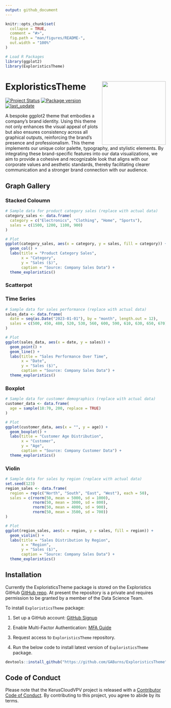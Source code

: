 ```yaml
---
output: github_document
---
```


<!-- README.md is generated from README.Rmd. Please edit that file -->

```r
knitr::opts_chunk$set(
  collapse = TRUE,
  comment = "#>",
  fig.path = "man/figures/README-",
  out.width = "100%"
)

# Load R Packages
library(ggplot2)
library(ExploristicsTheme)
```

# ExploristicsTheme <img src="man/figures/logo.png" align="right" height="200" style="float:right; height:200px;">

<!-- badges: start -->
[![Project Status](https://www.repostatus.org/badges/latest/active.svg)](https://www.repostatus.org/#active/)
[![Package version](https://img.shields.io/badge/GitHub-0.0.0.9000-orange.svg)](https://github.com/GABurns/ExploristicsTheme)
[![last_update](https://img.shields.io/badge/last%20update--blue.svg)](https://github.com/GABurns/ExploristicsTheme) 
<!-- badges: end -->

A bespoke ggplot2 theme that embodies a company's brand identity. Using this theme not only enhances the visual appeal of plots but also ensures consistency across all graphical outputs, reinforcing the brand’s presence and professionalism. This theme implements our unique color palette, typography, and stylistic elements. By integrating these brand-specific features into our data visualizations, we aim to provide a cohesive and recognizable look that aligns with our corporate values and aesthetic standards, thereby facilitating clearer communication and a stronger brand connection with our audience.

## Graph Gallery

### Stacked Coloumn

```r
# Sample data for product category sales (replace with actual data)
category_sales <- data.frame(
  category = c("Electronics", "Clothing", "Home", "Sports"),
  sales = c(1500, 1200, 1100, 900)
)

# Plot
ggplot(category_sales, aes(x = category, y = sales, fill = category)) +
  geom_col() +
  labs(title = "Product Category Sales",
       x = "Category",
       y = "Sales ($)",
       caption = "Source: Company Sales Data") +
  theme_exploristics() 

```

### Scatterpot



### Time Series

```r
# Sample data for sales performance (replace with actual data)
sales_data <- data.frame(
  date = seq(as.Date("2023-01-01"), by = "month", length.out = 12),
  sales = c(500, 450, 480, 520, 530, 560, 600, 590, 610, 630, 650, 670)
)

# Plot
ggplot(sales_data, aes(x = date, y = sales)) +
  geom_point() +
  geom_line() +
  labs(title = "Sales Performance Over Time",
       x = "Date",
       y = "Sales ($)",
       caption = "Source: Company Sales Data") +
  theme_exploristics()
```

### Boxplot

```r
# Sample data for customer demographics (replace with actual data)
customer_data <- data.frame(
  age = sample(18:70, 200, replace = TRUE)
)

# Plot
ggplot(customer_data, aes(x = "", y = age)) +
  geom_boxplot() +
  labs(title = "Customer Age Distribution",
       x = "Customer",
       y = "Age",
       caption = "Source: Company Customer Data") +
  theme_exploristics()

```

### Violin

```r
# Sample data for sales by region (replace with actual data)
set.seed(123)
region_sales <- data.frame(
  region = rep(c("North", "South", "East", "West"), each = 50),
  sales = c(rnorm(50, mean = 5000, sd = 1000),
            rnorm(50, mean = 3000, sd = 800),
            rnorm(50, mean = 4000, sd = 900),
            rnorm(50, mean = 3500, sd = 700))
)

# Plot
ggplot(region_sales, aes(x = region, y = sales, fill = region)) +
  geom_violin() +
  labs(title = "Sales Distribution by Region",
       x = "Region",
       y = "Sales ($)",
       caption = "Source: Company Sales Data") +
  theme_exploristics()
```


## Installation

Currently the ExploristicsTheme package is stored on the Exploristics GitHub [GitHub repo](https://github.com/Expl-DST). At present the repository is a private and requires permission to be granted by a member of the Data Science Team.

To install `ExploristicsTheme` package:

1.  Set up a GitHub account: [GitHub Signup](https://github.com/join)

2.  Enable Multi-Factor Authentication: [MFA Guide](https://docs.github.com/en/authentication/securing-your-account-with-two-factor-authentication-2fa/configuring-two-factor-authentication)

3.  Request access to `ExploristicsTheme` repository.

4.  Run the below code to install latest version of `ExploristicsTheme` package.

``` r
devtools::install_github("https://github.com/GABurns/ExploristicsTheme")
```

## Code of Conduct
  
Please note that the KerusCloudVPV project is released with a [Contributor Code of Conduct](https://contributor-covenant.org/version/2/1/CODE_OF_CONDUCT.html). By contributing to this project, you agree to abide by its terms.
